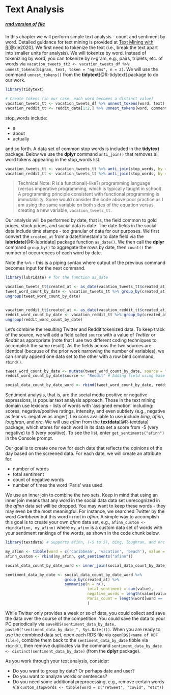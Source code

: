 # Text Analysis {#txt}

<h5>[rmd version of file](03-text_analysis.Rmd)</h5> 

In this chapter we will perform simple text analysis - count and sentiment by word. Detailed guidance for text mining is provided at [Text Mining with R](https://www.tidytextmining.com/tidytext.html)[@xie2020]. We first need to tokenize the text (i.e., break the text apart into smaller units for analysis). We will tokenize by word. Instead of tokenizing by word, you can tokenize by n-gram, e.g., pairs, triplets, etc. of words via `vacation_tweets_tt2 <- vacation_tweets_df %>% unnest_tokens(bigram, text, token = "ngrams", n = 2)`. We will use the command `unnest_tokens()` from the **tidytext**[@R-tidytext] package to do our work.

```r

library(tidytext)

# Create tokens (in our case, each word becomes a distinct value)
vacation_tweets_tt <- vacation_tweets_df %>% unnest_tokens(word, text) # How do words with special characters like hashtags tokenized?
vacation_reddit_tt <- reddit_data[1:2,] %>% unnest_tokens(word, comment) 

```

stop_words include:

* a
* about
* actually

and so forth. A data set of common stop words is included in the **tidytext** package. Below we use the **dplyr** command `anti_join()` that removes all word tokens appearing in the stop_words list.

```r

vacation_tweets_tt <- vacation_tweets_tt %>% anti_join(stop_words, by = c("word" = "word")) # anti_join is a dplyr function
vacation_reddit_tt <- vacation_tweets_tt %>% anti_join(stop_words, by = c("word" = "word")) 

```

> Technical Note: R is a functional(-like?) programming language (versus imperative programming, which is typically taught in school). A programming principle consistent with functional programming is immutability. Some would consider the code above poor practice as I am using the same variable on both sides of the equation versus creating a new variable, `vacation_tweets_tt`. 

Our analysis will be performed by date, that is, the field common to gold prices, stock prices, and social data is date. The date fields in the social data include time stamps - too granular of data for our purposes. We first convert the `created_at` from a date/timestamp to date field via the **lubridate**[@R-lubridate] package function `as_date()`. We then call the **dplyr** command `group_by()` to aggregate the rows by date, then `count()` the number of occurrences of each word by date. 

Note the `%>%` - this is a piping syntax where output of the previous command becomes input for the next command.

```r

library(lubridate) # for the function as_date

vacation_tweets_tt$created_at <- as_date(vacation_tweets_tt$created_at) # By date, drop time stamp so we can generate a meaningful count by time
tweet_word_count_by_date <- vacation_tweets_tt %>% group_by(created_at) %>% count(word, sort = TRUE) 
ungroup(tweet_word_count_by_date)


vacation_reddit_tt$created_at <- as_date(vacation_reddit_tt$created_at) 
reddit_word_count_by_date <- vacation_reddit_tt %>% group_by(created_at) %>% count(word, sort = TRUE) 
ungroup(reddit_word_count_by_date)


```

Let's combine the resulting Twitter and Reddit tokenized data. To keep track of the source, we will add a field called `source` with a value of _Twitter_ or _Reddit_ as appropriate (note that I use two different coding techniques to accomplish the same result). As the fields across the two sources are identical (because of the prior work narrowing the number of variables), we can simply append one data set to the other with a row bind command, `rbind()`.

```r

tweet_word_count_by_date <- mutate(tweet_word_count_by_date, source = "Twitter") # Adding field via mutate in dplyr
reddit_word_count_by_date$source <- "Reddit" # Adding field using base R

social_data_count_by_date_word <- rbind(tweet_word_count_by_date, reddit_word_count_by_date)

```

Sentiment analysis, that is, are the social media positive or negative expressions, is popular text analysis approach. Those in the text mining domain use lexicons - lists of words with 'assigned emotion' including: scores, negative/positive ratings, intensity, and even subtlety (e.g., negative as fear vs. negative as anger). Lexicons available to use include _bing_, _afinn_, _loughran_, and _nrc_. We will use _afinn_ from the **textdata**[@R-textdata] package, which stores for each word in its data set a score from -5 (very negative) to 5 (very positive). To see the list, enter `get_sentiments("afinn")` in the Console prompt.

Our goal is to create one row for each date that reflects the opinions of the day based on the screened data. For each date, we will create an attribute for: 

* number of words
* total sentiment
* count of negative words
* number of times the word 'Paris' was used

We use an inner join to combine the two sets. Keep in mind that using an inner join means that any word in the social data data set unrecognized in the _afinn_ data set will be dropped. You may want to keep these words - they may even be the most meaningful. For instance, we searched Twitter by the word _Caribbean_ but this word in not in _afinn_. A simple way to accomplish this goal is to create your own _afinn_ data set, e.g., `afinn_custom <- rbind(afinn, my_afinn)` where `my_afinn` is a custom data set of words with your sentiment rankings of the words, as shown in the code chunk below.

```r

library(textdata) # Supports afinn, (-5 to 5), bing, loughran, and nrc lexicons

my_afinn <- tibble(word = c('Caribbean', 'vacation', 'beach'), value = c(1, 3, 2)) 
afinn_custom <- rbind(my_afinn, get_sentiments("afinn"))

social_data_count_by_date_word <- inner_join(social_data_count_by_date_word, afinn_custom) # add the afinn variable of value

sentiment_data_by_date <- social_data_count_by_date_word %>% 
                          group_by(created_at) %>% 
                          summarise(n = n(),                                    # social media count
                                    total_sentiment = sum(value),               # sum of sentiment
                                    negative_words = length(value[value < 0]),  # occurences of negative workds
                                    Paris_count = length(word[word == 'Paris']) # occurences of the word 'Paris'
                                    )

```

While Twitter only provides a week or so of data, you could collect and save the data over the course of the competition. You could save the data to your PC periodically via `saveRDS(sentiment_data_by_date, paste0("sentiment_data_by_date_", Sys.Date()))`. When you are ready to use the combined data set, open each RDS file via `openRDS(<name of RDF file>)`, combine them back to the `sentiment_data_by_date` tibble via `rbind()`, then remove duplicates via the command `sentiment_data_by_date <- distinct(sentiment_data_by_date)` (from the **dplyr** package).

As you work through your text analysis, consider:

* Do you want to group by date? Or perhaps date and user?
* Do you want to analyze words or sentences?
* Do you need some additional preprocessing, e.g., remove certain words via `custom_stopwords <- tibble(word = c("retweet", "covid", "etc"))`
